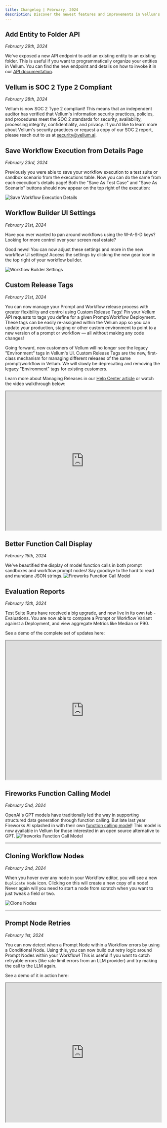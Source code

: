 ```yaml
---
title: Changelog | February, 2024
description: Discover the newest features and improvements in Vellum's product update for February.
---
```


## Add Entity to Folder API

_February 29th, 2024_

We've exposed a new API endpoint to add an existing entity to an existing folder. This is useful if you want to programmatically organize your entities in Vellum. You can find the new endpoint and details on how to invoke it in our [API documentation](https://docs.vellum.ai/api-reference/api-reference/folder-entities/add-entity-to-folder).


## Vellum is SOC 2 Type 2 Compliant

_February 28th, 2024_

Vellum is now SOC 2 Type 2 compliant! This means that an independent auditor has verified that Vellum's information security practices, policies, and procedures meet the SOC 2 standards for security, availability, processing integrity, confidentiality, and privacy.
If you'd like to learn more about Vellum's security practices or request a copy of our SOC 2 report, please reach out to us at [security@vellum.ai](mailto:security@vellum.ai).


## Save Workflow Execution from Details Page

_February 23rd, 2024_

Previously you were able to save your workflow execution to a test suite or sandbox scenario from the executions table. Now you can do the same from each execution's details page! Both the "Save As Test Case" and "Save As Scenario" buttons should now appear on the top right of the execution:

![Save Workflow Execution Details](https://storage.googleapis.com/vellum-public/help-docs/save_workflow_execution_detail.png)

## Workflow Builder UI Settings

_February 21st, 2024_

Have you ever wanted to pan around workflows using the W-A-S-D keys? Looking for more control over your screen real estate?

Good news! You can now adjust these settings and more in the new workflow UI settings! Access the settings by clicking the new gear icon in the top right of your workflow builder.

![Workflow Builder Settings](https://storage.googleapis.com/vellum-public/help-docs/workflow-settings.png)

## Custom Release Tags

_February 21st, 2024_

You can now manage your Prompt and Workflow release process with greater flexibility and control using Custom Release Tags! Pin your Vellum API requests to tags you define for a given Prompt/Workflow Deployment. These tags can be easily re-assigned within the Vellum app so you can update your production, staging or other custom environment to point to a new version of a prompt or workflow — all without making any code changes!

Going forward, new customers of Vellum will no longer see the legacy "Environment" tags in Vellum's UI. Custom Release Tags are the new, first-class mechanism for managing different releases of the same prompt/workflow in Vellum. We will slowly be deprecating and removing the legacy "Environment" tags for existing customers.

Learn more about Managing Releases in our [Help Center article](http://docs.vellum.ai/help-center/deployments/managing-releases) or watch the video walkthrough below:

<iframe
  src="https://www.loom.com/embed/56992fb51372400ebdb69228c0b53b5d"
  width="100%"
  height="450px"
></iframe>

## Better Function Call Display

_February 15th, 2024_

We've beautified the display of model function calls in both prompt sandboxes and workflow prompt nodes! Say goodbye to the hard to read and mundane JSON strings.
![Fireworks Function Call Model](https://storage.googleapis.com/vellum-public/help-docs/function-call-display.png)

## Evaluation Reports

_February 12th, 2024_

Test Suite Runs have received a big upgrade, and now live in its own tab - Evaluations. You are now able to compare a Prompt or Workflow Variant against a Deployment, and view aggregate Metrics like Median or P90.

See a demo of the complete set of updates here:

<iframe
  src="https://www.loom.com/embed/c81360d2736746cfbf90c6ebfae82637"
  width="100%"
  height="450px"
></iframe>

## Fireworks Function Calling Model

_February 5nd, 2024_

OpenAI's GPT models have traditionally led the way in supporting structured data generation through function calling. But late last year Fireworks AI splashed in with their own [function calling model](https://fireworks.ai/blog/fireworks-raises-the-quality-bar-with-function-calling-model-and-api-release)! This model is now available in Vellum for those interested in an open source alternative to GPT.
![Fireworks Function Call Model](https://storage.googleapis.com/vellum-public/help-docs/fireworks-function-call.png)

---

## Cloning Workflow Nodes

_February 2nd, 2024_

When you hover over any node in your Workflow editor, you will see a new `Duplicate Node` icon. Clicking on this will create a new copy of a node! Never again will you need to start a node from scratch when you want to just tweak a field or two.

![Clone Nodes](https://storage.googleapis.com/vellum-public/help-docs/clone-nodes.png)

---

## Prompt Node Retries

_February 1st, 2024_

You can now detect when a Prompt Node within a Workflow errors by using a Conditional Node. Using this, you can now build out retry logic around Prompt Nodes within your Workflow! This is useful if you want to catch retryable errors (like rate limit errors from an LLM provider) and try making the call to the LLM again.

See a demo of it in action here:

<iframe
  src="https://www.loom.com/embed/770a1ac0bbaa4f9d9192d336eb0a191c"
  width="100%"
  height="450px"
></iframe>

